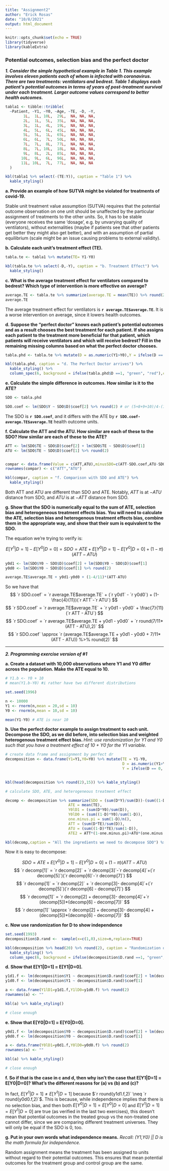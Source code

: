 ```yaml
---
title: "Assignment2"
author: "Erick Rosas"
date: "10/8/2021"
output: html_document
---
```


```r
knitr::opts_chunk$set(echo = TRUE)
library(tidyverse)
library(kableExtra)
```

### Potential outcomes, selection bias and the perfect doctor

***1.	Consider the simple hypothetical example in Table 1.  This example involves eleven patients each of whom is infected with coronavirus. There are two treatments: ventilators and bedrest.  Table 1 displays each patient’s potential outcomes in terms of years of post-treatment survival under each treatment. Larger outcome values correspond to better health outcomes.*** 

```r
tabla1 <- tibble::tribble(
  ~Patient, ~Y1, ~Y0, ~Age, ~TE, ~D, ~Y,
        1L,  1L, 10L,  29L,  NA, NA, NA,
        2L,  1L,  5L,  35L,  NA, NA, NA,
        3L,  1L,  4L,  19L,  NA, NA, NA,
        4L,  5L,  6L,  45L,  NA, NA, NA,
        5L,  5L,  1L,  65L,  NA, NA, NA,
        6L,  6L,  7L,  50L,  NA, NA, NA,
        7L,  7L,  8L,  77L,  NA, NA, NA,
        8L,  7L, 10L,  18L,  NA, NA, NA,
        9L,  8L,  2L,  85L,  NA, NA, NA,
       10L,  9L,  6L,  96L,  NA, NA, NA,
       11L, 10L,  7L,  77L,  NA, NA, NA
  )

kbl(tabla1 %>% select(-(TE:Y)), caption = "Table 1") %>% 
  kable_styling()

```

**a.	Provide an example of how SUTVA might be violated for treatments of covid-19.**

Stable unit treatment value assumption (SUTVA) requires that the potential outcome observation on one unit should be unaffected by the particular assignment of treatments to the other units. So, it has to be stable (everyone receives the same 'dosage', e.g. by unvarying quality of ventilators), without externalities (maybe if patients see that other patients get better they might also get better), and with an assumption of partial equilibrium (scale might be an issue causing problems to external validity).

**b.	Calculate each unit’s treatment effect (TE).**

```r
tabla.te <- tabla1 %>% mutate(TE= Y1-Y0)

kbl(tabla.te %>% select(-D,-Y), caption = "b. Treatment Effect") %>% 
  kable_styling()

```


**c.	What is the average treatment effect for ventilators compared to bedrest?  Which type of intervention is more effective on average?**

```r

average.TE <- tabla.te %>% summarize(average.TE = mean(TE)) %>% round(2)
average.TE

```

The average treatment effect for ventilators is **`r average.TE$average.TE`**. It is a worse intervention on average, since it lowers health outcomes.

**d.	Suppose the “perfect doctor” knows each patient’s potential outcomes and as a result chooses the best treatment for each patient. If she assigns each patient to the treatment more beneficial for that patient, which patients will receive ventilators and which will receive bedrest? Fill in the remaining missing columns based on what the perfect doctor chooses.**

```r
tabla.phd <- tabla.te %>% mutate(D = as.numeric(Y1>Y0),Y = ifelse(D == 0, Y0,Y1))

kbl(tabla.phd, caption = "d. The Perfect Doctor arrives") %>% 
  kable_styling() %>% 
  column_spec(6, background = ifelse(tabla.phd$D ==1, "green", "red"),color = "white")


```


**e.	Calculate the simple difference in outcomes.  How similar is it to the ATE?**

```r

SDO <- tabla.phd

SDO.coef <- lm(SDO$Y ~ SDO$D)$coef[2] %>% round(2) # or (5+8+9+10)/4-(10+5+4+6+7+8+10)/7


```


The SDO is **`r SDO.coef`**, and it differs with the ATE by **`r SDO.coef-average.TE$average.TE`** health outcome units. 


**f.	Calculate the ATT and the ATU. How similar are each of these to the SDO?  How similar are each of these to the ATE?**

```r

ATT <- lm(SDO$TE ~ SDO$D)$coef[2] + lm(SDO$TE ~ SDO$D)$coef[1] 
ATU <- lm(SDO$TE ~ SDO$D)$coef[1] %>% round(2)


compar <- data.frame(Value = c(ATT,ATU),minusSDO=c(ATT-SDO.coef,ATU-SDO.coef),minusATE=c(ATT-average.TE$average.TE,ATU-average.TE$average.TE)) %>% round(2)
rownames(compar) <- c("ATT","ATU")

kbl(compar, caption = "f. Comparison with SDO and ATE") %>% 
  kable_styling()

```

Both ATT and ATU are different than SDO and ATE. Notably, $ATT$ is at $-ATU$ distance from SDO, and $ATU$ is at $-ATT$ distance from SDO.  


**g.	Show that the SDO is numerically equal to the sum of ATE, selection bias and heterogeneous treatment effects bias.  You will need to calculate the ATE, selection bias and heterogenous treatment effects bias, combine them in the appropriate way, and show that their sum is equivalent to the SDO.**


The equation we're trying to verify is:

$$ E[Y^1|D=1]-E[Y^0|D=0] = SDO = ATE + E[Y^0|D=1] - E[Y^0|D=0] + (1-\pi)(ATT-ATU)$$

```r
y0d1 <- lm(SDO$Y0 ~ SDO$D)$coef[2] + lm(SDO$Y0 ~ SDO$D)$coef[1] 
y0d0 <- lm(SDO$Y0 ~ SDO$D)$coef[1] %>% round(2)

average.TE$average.TE + y0d1-y0d0 + (1-4/11)*(ATT-ATU)

```


So we have that 
$$ `r SDO.coef` = `r average.TE$average.TE` + (`r y0d1` - `r y0d0`) + (1-\frac{4}{11})(`r ATT`-`r ATU`) $$
$$ `r SDO.coef` = `r average.TE$average.TE` + `r y0d1 - y0d0` + \frac{7}{11}(`r ATT - ATU`) $$
$$ `r SDO.coef` = `r average.TE$average.TE + y0d1 - y0d0` + `r round(7/11*(ATT - ATU),2)` $$
$$ `r SDO.coef` \approx `r (average.TE$average.TE + y0d1 - y0d0 + 7/11*(ATT - ATU)) %>% round(2)` $$

-----

***2.	Programming exercise version of #1***

**a.	Create a dataset with 10,000 observations where Y1 and Y0 differ across the population.  Make the ATE equal to 10.** 

```r
# Y1.b <- Y0 + 10 
# mean(Y1.b-Y0) #i rather have two different distributions
```


```r
set.seed(1996)

n <- 10000
Y1 <- rnorm(n,mean = 20,sd = 10)
Y0 <- rnorm(n,mean = 10,sd = 10)

mean(Y1-Y0) # ATE is near 10

```


**b.	Use the perfect doctor example to assign treatment to each unit. Decompose the SDO, as we did before, into selection bias and weighted heterogenous treatment effect bias. **
     *Hint: use randomization for Y1 and Y0 such that you have a treatment effect of 10 + Y0 for the Y1 variable.*

```r
# create data frame and assignment by perfect dr
decomposition <- data.frame(Y1=Y1,Y0=Y0) %>% mutate(TE = Y1-Y0,
                                                    D = as.numeric(Y1>Y0),
                                                    Y = ifelse(D == 0, Y0, Y1))
                                                  

kbl(head(decomposition %>% round(2),15)) %>% kable_styling()

```

```r
# calculate SDO, ATE, and heterogeneous treatment effect

decomp <- decomposition %>% summarize(SDO = (sum(D*Y)/sum(D))-(sum((1-D)*Y)/sum(1-D)),
                            ATE = mean(TE),
                            Y0lD1 = (sum(D*Y0)/sum(D)),
                            Y0lD0 = (sum((1-D)*Y0)/sum(1-D)),
                            one.minus.pi = sum(1-D)/n(),
                            ATT = (sum(D*TE)/sum(D)),
                            ATU = (sum((1-D)*TE)/sum(1-D)),
                            ATE2 = ATT*(1-one.minus.pi)+ATU*(one.minus.pi)) %>% round(2) # only for validation 

kbl(decomp,caption = "All the ingredients we need to decompose SDO") %>% kable_styling()

```

Now it is easy to decompose:

$$SDO = ATE + E[Y^0|D=1] - E[Y^0|D=0] + (1-\pi)(ATT-ATU)$$
$$ `r decomp[1]` = `r decomp[2]` + `r decomp[3]`-`r decomp[4]`+(`r decomp[5]`)(`r decomp[6]`-`r decomp[7]`) $$
$$ `r decomp[1]` = `r decomp[2]` + `r decomp[3]- decomp[4]`+(`r decomp[5]`)(`r decomp[6] - decomp[7]`) $$
$$ `r decomp[1]` = `r decomp[2] + decomp[3]- decomp[4]`+`r (decomp[5])*(decomp[6] - decomp[7])` $$
$$ `r decomp[1]` \approx `r decomp[2] + decomp[3]- decomp[4] + (decomp[5])*(decomp[6] - decomp[7])` $$

**c.	Now use randomization for D to show independence**

```r
set.seed(1993)
decomposition$D.rand <-  sample(x=c(1,0),size=n,replace=TRUE)

kbl(decomposition %>% head(20) %>% round(2), caption = "Randomization of treatment") %>% 
  kable_styling() %>% 
  column_spec(6, background = ifelse(decomposition$D.rand ==1, "green", "red"),color = "white")


```

     
**d.	Show that E[Y1|D=1] = E[Y1|D=0].**  

```r
y1d1.f <- lm(decomposition$Y1 ~ decomposition$D.rand)$coef[2] + lm(decomposition$Y1 ~ decomposition$D.rand)$coef[1] 
y1d0.f <- lm(decomposition$Y1 ~ decomposition$D.rand)$coef[1] 

a <- data.frame(Y1lD1=y1d1.f,Y1lD0=y1d0.f) %>% round(2)
rownames(a) <- ""

kbl(a) %>% kable_styling()

# close enough

```


**e.	Show that E[Y0|D=1] = E[Y0|D=0].**

```r

y0d1.f <- lm(decomposition$Y0 ~ decomposition$D.rand)$coef[2] + lm(decomposition$Y0 ~ decomposition$D.rand)$coef[1]
y0d0.f <- lm(decomposition$Y0 ~ decomposition$D.rand)$coef[1]

a <- data.frame(Y0lD1=y0d1.f,Y0lD0=y0d0.f) %>% round(2)
rownames(a) <- ""

kbl(a) %>% kable_styling()

# close enough

```


**f.	So if that is the case in c and d, then why isn’t the case that E[Y1|D=1] = E[Y0|D=0]? What’s the different reasons for (a) vs (b) and (c)?**

In fact, $E[Y^1|D=1] \neq E[Y^1|D=1]$ because $`r round(y1d1.f,2)` \neq `r round(y0d0.f,2)`$. This is because, while independence implies that there is no selection bias, and then both $E[Y^0|D=1] = E[Y^0|D=0]$ and $E[Y^1|D=1] = E[Y^1|D=0]$ are true (as verified in the last two exercises), this doesn't mean that potential outcomes in the treated group vs the non-treated one cannot differ, since we are comparing different treatment universes. They will only be equal if the SDO is 0, too.  


**g.	Put in your own words what independence means.** 
    *Recall: (Y1,Y0) _||_ D is the math formula for independence.* 

Random assignment means the treatment has been assigned to units without regard to their potential outcomes. This ensures that mean potential outcomes for the treatment group and control group are the same. 



